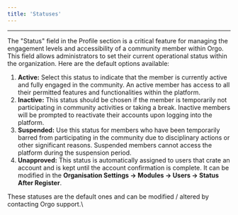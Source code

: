 ```yaml
---
title: 'Statuses'
---
```


---

The "Status" field in the Profile section is a critical feature for managing the engagement levels and accessibility of a community member within Orgo. This field allows administrators  to set their current operational status within the organization. Here are the default options available:

1. **Active:** Select this status to indicate that the member is currently active and fully engaged in the community. An active member has access to all their permitted features and functionalities within the platform.
2. **Inactive:** This status should be chosen if the member is temporarily not participating in community activities or taking a break. Inactive members will be prompted to reactivate their accounts upon logging into the platform.
3. **Suspended:** Use this status for members who have been temporarily barred from participating in the community due to disciplinary actions or other significant reasons. Suspended members cannot access the platform during the suspension period.
4. **Unapproved:** This status is automatically assigned to users that crate an account and is kept until the account confirmation is complete. It can be modified in the **Organisation Settings -> Modules -> Users -> Status After Register**.&#x20;

These statuses are the default ones and can be modified / altered by contacting Orgo support.\